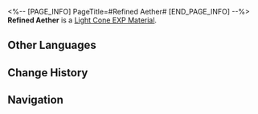 <%-- [PAGE_INFO]
PageTitle=#Refined Aether#
[END_PAGE_INFO] --%>
{{Item Infobox
|id          = 223
|image       = Item Refined Aether.png{{subst:void|<!--$UPLOAD:<<SpriteOutput/ItemFigures/223.png>-<Item Refined Aether.png>-<Item Icons>>-->}}
|type        = Light Cone EXP Material
|invCategory = Upgrade Materials
|rarity      = 4
|effect      = 
|description = Enhancement material for Light Cones, provides 6000 Light Cone EXP.
|source1     = [[Calyx (Backwater Pass)]]
|source2     = [[Calyx: Divination Commission]]
|source3     = [[Calyx: A Child's Dream]]
|source4     = [[Forgotten Hall]]
}}
{{Description|A canister of aether that has been extracted and distilled using special procedures.<br /><br />''"The Garden looks forward to recreating a past glory, but it is a 'past glory' selected by them. Do you understand?"''}}
'''Refined Aether''' is a [[Light Cone EXP Material]].

==Other Languages==
{{Other Languages
|en   = Refined Aether
|zhs  = 提纯以太
|zht  = 精煉乙太
|ja   = 精製エーテル
|ko   = 정제한 에테르
|es   = Éter refinado
|fr   = Éther purifié
|ru   = Очищенный эфир
|th   = Refined Aether
|vi   = Aether Tinh Luyện
|de   = Raffinierter Äther
|id   = Refined Aether
|pt   = Éter Refinado
}}

==Change History==
{{Change History|1.0}}

==Navigation==
{{Upgrade Material Navbox}}